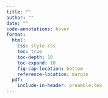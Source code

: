 ```yaml
---
title: ""
author: ""
date: ""
code-annotations: hover
format:
  html:
    css: style.css
    toc: true
    toc-depth: 10
    toc-expand: 10
    fig-cap-location: bottom
    reference-location: margin
  pdf:
    include-in-header: preamble.tex
---
```

